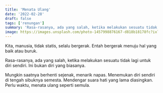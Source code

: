 ```yaml
---
title: 'Menata Ulang'
date: '2022-02-28'
draft: false
tags: ['renungan']
summary: 'Rasa-rasanya, ada yang salah, ketika melakukan sesuatu tidak lagi untuk diri sendiri.'
image: https://images.unsplash.com/photo-1457998876167-d818b18178fc?ixlib=rb-1.2.1&ixid=MnwxMjA3fDB8MHxwaG90by1wYWdlfHx8fGVufDB8fHx8&fit=crop&auto=format
---
```


Kita, manusia, tidak statis, selalu bergerak. Entah bergerak menuju hal yang baik atau buruk.

Rasa-rasanya, ada yang salah, ketika melakukan sesuatu tidak lagi untuk diri sendiri. Ini bukan diri
yang biasanya.

Mungkin saatnya berhenti sejenak, menarik napas. Menemukan diri sendiri di tengah sibuknya semesta.
Mendengar suara hati yang lama diasingkan. Perlu waktu, menata ulang seperti semula.
